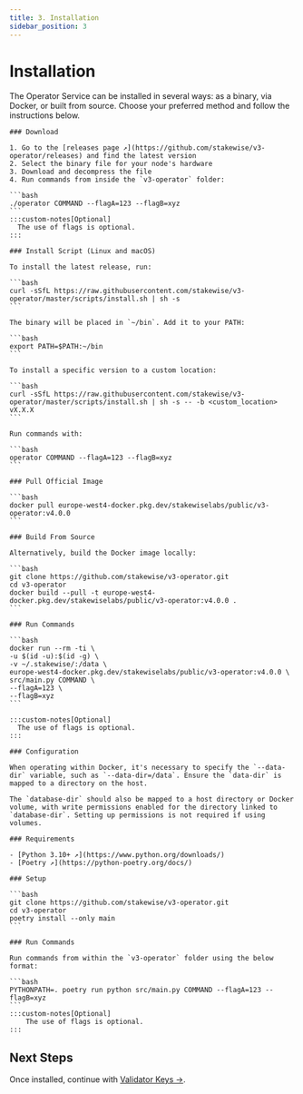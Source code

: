 ```yaml
---
title: 3. Installation
sidebar_position: 3
---
```



# Installation

The Operator Service can be installed in several ways: as a binary, via Docker, or built from source.
Choose your preferred method and follow the instructions below.

<Tabs groupId="installation-methods">
  <TabItem value="binary" label="Binary" default>

    ### Download

    1. Go to the [releases page ↗](https://github.com/stakewise/v3-operator/releases) and find the latest version
    2. Select the binary file for your node's hardware
    3. Download and decompress the file
    4. Run commands from inside the `v3-operator` folder:

    ```bash
    ./operator COMMAND --flagA=123 --flagB=xyz
    ```
    :::custom-notes[Optional]
      The use of flags is optional.
    :::

    ### Install Script (Linux and macOS)

    To install the latest release, run:

    ```bash
    curl -sSfL https://raw.githubusercontent.com/stakewise/v3-operator/master/scripts/install.sh | sh -s
    ```

    The binary will be placed in `~/bin`. Add it to your PATH:

    ```bash
    export PATH=$PATH:~/bin
    ```

    To install a specific version to a custom location:

    ```bash
    curl -sSfL https://raw.githubusercontent.com/stakewise/v3-operator/master/scripts/install.sh | sh -s -- -b <custom_location> vX.X.X
    ```

    Run commands with:

    ```bash
    operator COMMAND --flagA=123 --flagB=xyz
    ```
  </TabItem>
  <TabItem value="docker" label="Docker Image">

    ### Pull Official Image

    ```bash
    docker pull europe-west4-docker.pkg.dev/stakewiselabs/public/v3-operator:v4.0.0
    ```

    ### Build From Source

    Alternatively, build the Docker image locally:

    ```bash
    git clone https://github.com/stakewise/v3-operator.git
    cd v3-operator
    docker build --pull -t europe-west4-docker.pkg.dev/stakewiselabs/public/v3-operator:v4.0.0 .
    ```

    ### Run Commands

    ```bash
    docker run --rm -ti \
    -u $(id -u):$(id -g) \
    -v ~/.stakewise/:/data \
    europe-west4-docker.pkg.dev/stakewiselabs/public/v3-operator:v4.0.0 \
    src/main.py COMMAND \
    --flagA=123 \
    --flagB=xyz
    ```

    :::custom-notes[Optional]
      The use of flags is optional.
    :::

    ### Configuration

    When operating within Docker, it's necessary to specify the `--data-dir` variable, such as `--data-dir=/data`. Ensure the `data-dir` is mapped to a directory on the host.

    The `database-dir` should also be mapped to a host directory or Docker volume, with write permissions enabled for the directory linked to `database-dir`. Setting up permissions is not required if using volumes.

  </TabItem>
  <TabItem value="source" label="Source Files">

    ### Requirements

    - [Python 3.10+ ↗](https://www.python.org/downloads/)
    - [Poetry ↗](https://python-poetry.org/docs/)

    ### Setup

    ```bash
    git clone https://github.com/stakewise/v3-operator.git
    cd v3-operator
    poetry install --only main
    ```

    ### Run Commands

    Run commands from within the `v3-operator` folder using the below format:

    ```bash
    PYTHONPATH=. poetry run python src/main.py COMMAND --flagA=123 --flagB=xyz
    ```
    :::custom-notes[Optional]
        The use of flags is optional.
    :::
  </TabItem>
</Tabs>

## Next Steps

Once installed, continue with [Validator Keys →](validator-keys).
